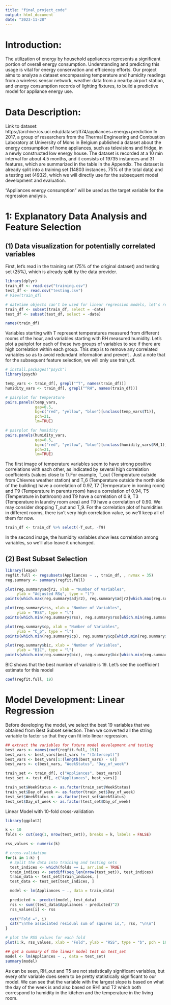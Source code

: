 ```yaml
---
title: "final_project_code"
output: html_document
date: "2023-11-28"
---
```


# Introduction:
The utilization of energy by household appliances represents a significant portion of overall energy consumption. Understanding and predicting this usage is vital for energy conservation and efficiency efforts. Our project aims to analyze a dataset encompassing temperature and humidity readings from a wireless sensor network, weather data from a nearby airport station, and energy consumption records of lighting fixtures, to build a predictive model for appliance energy use.

# Data Description:
Link to dataset: https://archive.ics.uci.edu/dataset/374/appliances+energy+prediction 
In 2017, a group of researchers from the Thermal Engineering and Combustion Laboratory at University of Mons in Belgium published a dataset about the energy consumption of home appliances, such as televisions and fridge, in a newly constructed low energy house. 
The dataset is recorded at a 10 min interval for about 4.5 months, and it consists of 19735 instances and 31 features, which are summarized in the table in the Appendix. 
The dataset is already split into a training set (14803 instances, 75% of the total data) and a testing set (4932), which we will directly use for the subsequent model development and evaluation. 


“Appliances energy consumption” will be used as the target variable for the regression analysis.


# 1: Explanatory Data Analysis and Feature Selection
## (1) Data visualization for potentially correlated variables

First, let's read in the training set (75% of the original dataset) and testing set (25%), which is already split by the data provider. 
```r
library(dplyr)
train_df <- read.csv("training.csv")
test_df <- read.csv("testing.csv")
# View(train_df)

# datetime objects can't be used for linear regression models, let's remove it
train_df <- subset(train_df, select = -date)
test_df <- subset(test_df, select = -date)

names(train_df)
```
Variables starting with T represent temperatures measured from different rooms of the hour, and variables starting with RH measured humidity. Let's plot a pairplot for each of these two groups of variables to see if there are high correlation within each group. This step is to remove any correlated variables so as to avoid redundant information and prevent . Just a note that for the subsequent feature selection, we will only use train_df.


```r
# install.packages("psych")
library(psych)

temp_vars <- train_df[, grepl("^T", names(train_df))]
humidity_vars <- train_df[, grepl("^RH", names(train_df))]

# pairplot for temperature
pairs.panels(temp_vars, 
             gap=0.5, 
             bg=c("red", "yellow", "blue")[unclass(temp_vars$T1)],
             pch=21, 
             lm=TRUE)

# pairplot for humidity
pairs.panels(humidity_vars, 
             gap=0.5, 
             bg=c("red", "yellow", "blue")[unclass(humidity_vars$RH_1)],
             pch=21, 
             lm=TRUE)
```
The first image of temperature variables seem to have strong positive correlations with each other, as indicated by several high correlation coefficients (values close to 1).For example, T_out (Temperature outside from Chievres weather station) and T_6 (Temperature outside the north side of the building) have a correlation of 0.97, T7 (Termperature in ironing room) and T9 (Temperature in parents room) have a correlation of 0.94, T5 (Temperature in bathroom) and T9 have a correlation of 0.9, T3 (Temperature in laundry room area) and T9 have a correlation of 0.90. We may consider dropping T_out and T_9. For the correlation plot of humidities in different rooms, there isn't very high correlation value, so we'll keep all of them for now. 

```r
train_df <- train_df %>% select(-T_out, -T9)
```


In the second image, the humidity variables show less correlation among variables, so we'll also leave it unchanged. 


## (2) Best Subset Selection
```r
library(leaps)
regfit.full <- regsubsets(Appliances ~ ., train_df, , nvmax = 35)
reg.summary <- summary(regfit.full)
```

```r
plot(reg.summary$adjr2, xlab = "Number of Variables",
     ylab = "Adjusted RSq", type = "l")
points(which.max(reg.summary$adjr2), reg.summary$adjr2[which.max(reg.summary$adjr2)], col = "red", cex = 2, pch=20)

plot(reg.summary$rss, xlab = "Number of Variables",
     ylab = "RSS", type = "l")
points(which.min(reg.summary$rss), reg.summary$rss[which.min(reg.summary$rss)], col = "red", cex = 2, pch=20)

plot(reg.summary$cp, xlab = "Number of Variables",
     ylab = "C_p", type = "l")
points(which.min(reg.summary$cp), reg.summary$cp[which.min(reg.summary$cp)], col = "red", cex = 2, pch=20)

plot(reg.summary$bic, xlab = "Number of Variables",
     ylab = "BIC", type = "l")
points(which.min(reg.summary$bic), reg.summary$bic[which.min(reg.summary$bic)], col = "red", cex = 2, pch=20)
```
BIC shows that the best number of variable is 19. Let's see the coefficient estimate for this model

```r
coef(regfit.full, 19)
```


# Model Development: Linear Regression

Before developing the model, we select the best 19 variables that we obtained from Best Subset selection. Then we converted all the string variable to factor so that they can fit into linear regression. 

```r
## extract the variables for future model develepment and testing
best_vars <- names(coef(regfit.full, 19))
best_vars <- best_vars[best_vars != "(Intercept)"]
best_vars <- best_vars[1:(length(best_vars) - 6)]
best_vars <- c(best_vars, "WeekStatus", "Day_of_week")

train_set <- train_df[, c("Appliances", best_vars)]
test_set <- test_df[, c("Appliances", best_vars)]

train_set$WeekStatus <- as.factor(train_set$WeekStatus)
train_set$Day_of_week <- as.factor(train_set$Day_of_week)
test_set$WeekStatus <- as.factor(test_set$WeekStatus)
test_set$Day_of_week <- as.factor(test_set$Day_of_week)
```


Linear Model with 10-fold cross-validation
```r
library(ggplot2)

k <- 10
folds <- cut(seq(1, nrow(test_set)), breaks = k, labels = FALSE)

rss_values <- numeric(k)

# cross-validation
for(i in 1:k) {
  # Split the data into training and testing sets
  test_indices <- which(folds == i, arr.ind = TRUE)
  train_indices <- setdiff(seq_len(nrow(test_set)), test_indices)
  train_data <- test_set[train_indices, ]
  test_data <- test_set[test_indices, ]

  model <- lm(Appliances ~ ., data = train_data)

  predicted <- predict(model, test_data)
  rss <- sum((test_data$Appliances - predicted)^2)
  rss_values[i] <- rss
  
  cat("Fold =", i)
  cat("\nThe associated residual sum of squares is,", rss, "\n\n")
}

# plot the RSS values for each fold
plot(1:k, rss_values, xlab = "Fold", ylab = "RSS", type = "b", pch = 19, col = "blue")
```
```r
## get a summary of the linear model test on test_set
model <- lm(Appliances ~ ., data = test_set)
summary(model)
```
As can be seen, RH_out and T5 are not statistically significant variables, but every othr variable does seem to be pretty statistically significant to our model. We can see that the variable with the largest slope is based on what the day of the week is and also based on RH1 and T2 which both correspond to humidity in the kitchen and the temperature in the living room. 





